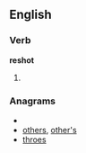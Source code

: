 ==English==
===Verb===
'''reshot'''
# {{past of|[[reshoot]]}}

===Anagrams===
* {{alphagram|ehorst}}
* [[others#English|others]], [[other's#English|other's]]
* [[throes#English|throes]]